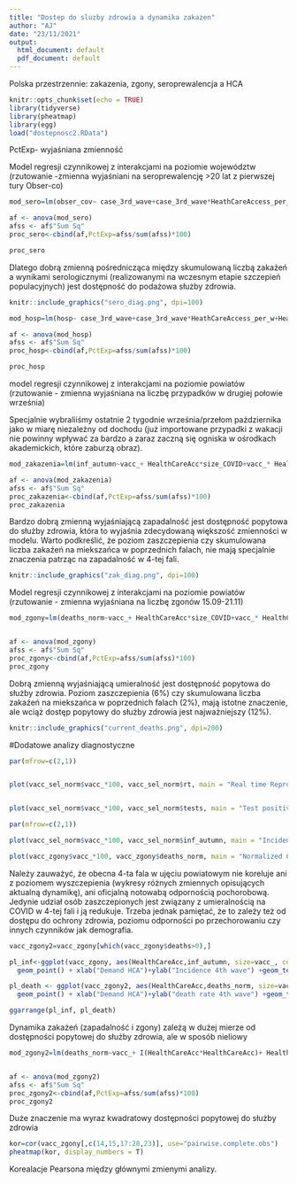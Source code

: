 ---
title: "Dostep do sluzby zdrowia a dynamika zakazen"
author: "AJ"
date: "23/11/2021"
output:
  html_document: default
  pdf_document: default
---
Polska przestrzennie: zakazenia, zgony, seroprewalencja a HCA

```{r setup, include=FALSE}
knitr::opts_chunk$set(echo = TRUE)
library(tidyverse)
library(pheatmap)
library(egg)
load("dostepnosc2.RData")

```
PctExp- wyjaśniana zmienność

Model regresji czynnikowej z interakcjami na poziomie województw (rzutowanie -zmienna wyjaśniani na seroprewalencję >20 lat z pierwszej tury Obser-co) 




```{r }
mod_sero=lm(obser_cov~ case_3rd_wave+case_3rd_wave*HeathCareAccess_per_w+HeathCareAccess_w*case_3rd_wave+case_3rd_wave*HeathCareAccess_per_w*proc_vac_full_w, data=woj_com)

af <- anova(mod_sero)
afss <- af$"Sum Sq"
proc_sero<-cbind(af,PctExp=afss/sum(afss)*100)

proc_sero

```

Dlatego dobrą zmienną pośrednicząca między skumulowaną liczbą zakażeń a wynikami serologicznymi (realizowanymi na wczesnym etapie szczepień populacyjnych) jest dostępność do podażowa służby zdrowia.
```{r}
knitr::include_graphics("sero_diag.png", dpi=100)
```



```{r }
mod_hosp=lm(hosp~ case_3rd_wave+case_3rd_wave*HeathCareAccess_per_w+HeathCareAccess_w*case_3rd_wave+case_3rd_wave*HeathCareAccess_per_w*proc_vac_1dose_w, data=woj_com)

af <- anova(mod_hosp)
afss <- af$"Sum Sq"
proc_hosp<-cbind(af,PctExp=afss/sum(afss)*100)

proc_hosp

```


model regresji czynnikowej z interakcjami na poziomie powiatów (rzutowanie - zmienna wyjaśniana na liczbę przypadków w drugiej połowie września) 

Specjalnie wybraliiśmy ostatnie 2 tygodnie września/przełom pażdziernika jako w miarę niezależny od dochodu (już importowane przypadki z wakacji nie powinny wpływać za bardzo a zaraz zaczną się ogniska w ośrodkach akademickich, które zaburzą obraz).

```{r }
mod_zakazenia=lm(inf_autumn~vacc_+ HealthCareAcc*size_COVID+vacc_* HealthCareAcc*size_COVID*HealthAcc_phys, data=vacc_sel_norm)

af <- anova(mod_zakazenia)
afss <- af$"Sum Sq"
proc_zakazenia<-cbind(af,PctExp=afss/sum(afss)*100)
proc_zakazenia
```
Bardzo dobrą zmienną wyjaśniającą zapadalność jest dostępność popytowa do służby zdrowia, która to wyjaśnia zdecydowaną większość zmienności w modelu. Warto podkreślić, że poziom zaszczepienia czy skumulowana liczba zakaźeń na miekszańca w poprzednich falach, nie mają specjalnie znaczenia patrząc na zapadalność w 4-tej fali. 

```{r}
knitr::include_graphics("zak_diag.png", dpi=100)
```



Model regresji czynnikowej z interakcjami na poziomie powiatów (rzutowanie - zmienna wyjaśniana na liczbę zgonów 15.09-21.11) 

```{r }
mod_zgony=lm(deaths_norm~vacc_+ HealthCareAcc*size_COVID+vacc_* HealthCareAcc*size_COVID*HealthAcc_phys, data=vacc_zgony)


af <- anova(mod_zgony)
afss <- af$"Sum Sq"
proc_zgony<-cbind(af,PctExp=afss/sum(afss)*100)
proc_zgony
```
Dobrą zmienną wyjaśniającą umieralność jest dostępność popytowa do służby zdrowia. Poziom zaszczepienia (6%) czy skumulowana liczba zakaźeń na miekszańca w poprzednich falach (2%), mają istotne znaczenie, ale wciąż dostęp popytowy do służby zdrowia jest najważniejszy (12%).

```{r}
knitr::include_graphics("current_deaths.png", dpi=200)
```





#Dodatowe analizy diagnostyczne

```{r }

par(mfrow=c(2,1))


plot(vacc_sel_norm$vacc_*100, vacc_sel_norm$rt, main = "Real time Reproduction rate (04.10.21) vs vaccination coverage by poviats", ylab = "Rt (2-weekly window)", xlab = "% vaccination coverage", pch=16, col="green") 


plot(vacc_sel_norm$vacc_*100, vacc_sel_norm$tests, main = "Test positivity (04.10.21) vs vaccination coverage by poviats", ylab = "% of positive tests (weekly mean)", xlab = "% vaccination coverage", pch=16, col="blue") 

par(mfrow=c(2,1))

plot(vacc_sel_norm$vacc_*100, vacc_sel_norm$inf_autumn, main = "Incidence (04.10.21) vs vaccination coverage by poviats", ylab = "14day cumulative notifications per 1 000 000", xlab = "% vaccination coverage", pch=16, col="red") 

plot(vacc_zgony$vacc_*100, vacc_zgony$deaths_norm, main = "Normalized Covid deaths (15.09-21.11.21) vs vaccination coverage by poviats", ylab = "death rate 4th wave", xlab = "% vaccination coverage", pch=16, col="yellow") 


```
Należy zauważyć, że obecna 4-ta fala w ujęciu powiatowym nie koreluje
ani z poziomem wyszczepienia (wykresy różnych zmiennych opisujących aktualną dynamikę), ani oficjalną notowabą odpornością pochorobową.
Jedynie udział osób zaszczepionych jest związany z umieralnością na COVID w 4-tej fali i ją redukuje. Trzeba jednak pamiętać, że to zależy też od dostępu do ochrony zdrowia, poziomu odporności po przechorowaniu czy innych czynników jak demografia.
```{r}

vacc_zgony2=vacc_zgony[which(vacc_zgony$deaths>0),]

pl_inf<-ggplot(vacc_zgony, aes(HealthCareAcc,inf_autumn, size=vacc_, color=size_COVID)) + theme_bw()+
  geom_point() + xlab("Demand HCA")+ylab("Incidence 4th wave") +geom_text(aes(label=county),hjust=0, vjust=0, color="red", size=2)

pl_death <- ggplot(vacc_zgony2, aes(HealthCareAcc,deaths_norm, size=vacc_, color=size_COVID)) + theme_bw()+
  geom_point() + xlab("Demand HCA")+ylab("death rate 4th wave") +geom_text(aes(label=county),hjust=0, vjust=0, color="red", size=2)

ggarrange(pl_inf, pl_death)

```
Dynamika zakażeń (zapadalność i zgony) zależą w dużej mierze od dostępności popytowej do służby zdrowia, ale w sposób nieliowy

```{r}
mod_zgony2=lm(deaths_norm~vacc_+ I(HealthCareAcc*HealthCareAcc)+ HealthCareAcc*size_COVID+vacc_* HealthCareAcc*size_COVID*HealthAcc_phys, data=vacc_zgony)


af <- anova(mod_zgony2)
afss <- af$"Sum Sq"
proc_zgony2<-cbind(af,PctExp=afss/sum(afss)*100)
proc_zgony2
```
Duże znaczenie ma wyraz kwadratowy dostępności popytowej do służby zdrowia

```{r}

kor=cor(vacc_zgony[,c(14,15,17:20,23)], use="pairwise.complete.obs")
pheatmap(kor, display_numbers = T)

```
Korealacje Pearsona między głównymi zmienymi analizy.